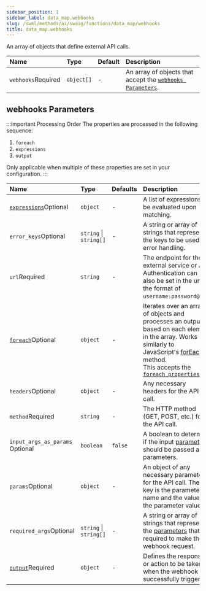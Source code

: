 ```yaml
---
sidebar_position: 1
sidebar_label: data_map.webhooks
slug: /swml/methods/ai/swaig/functions/data_map/webhooks
title: data_map.webhooks
---
```



An array of objects that define external API calls.

| Name                                                     | Type       | Default | Description                                                                        |
|:---------------------------------------------------------|:-----------|:--------|:-----------------------------------------------------------------------------------|
| `webhooks`<span className="required-arg">Required</span> | `object[]` | -       | An array of objects that accept the [`webhooks Parameters`](#webhooks-parameters). |



## **webhooks Parameters**

:::important Processing Order
The properties are processed in the following sequence:

1. `foreach`
2. `expressions` 
3. `output`

Only applicable when multiple of these properties are set in your configuration.
:::

| Name                                                                                       | Type                   | Defaults | Description                                                                                                                                                                                                                                                                       |
| :----------------------------------------------------------------------------------------- | :--------------------- | :------- | :-------------------------------------------------------------------------------------------------------------------------------------------------------------------------------------------------------------------------------------------------------------------------------- |
| [`expressions`](../data_map.expressions.mdx)<span className="optional-arg">Optional</span> | `object`               | -        | A list of expressions to be evaluated upon matching.                                                                                                                                                                                                                              |
| `error_keys`<span className="optional-arg">Optional</span>                                 | `string` \| `string[]` | -        | A string or array of strings that represent the keys to be used for error handling.                                                                                                                                                                                               |
| `url`<span className="required-arg">Required</span>                                        | `string`               | -        | The endpoint for the external service or API. Authentication can also be set in the url in the format of `username:password@url`.                                                                                                                                                 |
| [`foreach`](./foreach.mdx)<span className="optional-arg">Optional</span>                   | `object`               | -        | Iterates over an array of objects and processes an output based on each element in the array. Works similarly to JavaScript's [forEach](https://www.w3schools.com/jsref/jsref_foreach.asp) method.<br />This accepts the [`foreach properties`](./foreach.mdx#foreach-properties) |
| `headers`<span className="optional-arg">Optional</span>                                    | `object`               | -        | Any necessary headers for the API call.                                                                                                                                                                                                                                           |
| `method`<span className="required-arg">Required</span>                                     | `string`               | -        | The HTTP method (GET, POST, etc.) for the API call.                                                                                                                                                                                                                               |
| `input_args_as_params` <span className="optional-arg">Optional</span>                      | `boolean`              | `false`  | A boolean to determine if the input [parameters](../../parameters/index.mdx) should be passed as parameters.                                                                                                                                                                      |
| `params`<span className="optional-arg">Optional</span>                                     | `object`               | -        | An object of any necessary parameters for the API call. The key is the parameter name and the value is the parameter value.                                                                                                                                                       |
| `required_args`<span className="optional-arg">Optional</span>                              | `string` \| `string[]` | -        | A string or array of strings that represent the [parameters](../../parameters/index.mdx) that are required to make the webhook request.                                                                                                                                              |
| [`output`](../data_map.output.mdx)<span className="required-arg">Required</span>           | `object`               | -        | Defines the response or action to be taken when the webhook is successfully triggered.                                                                                                                                                                                            |

